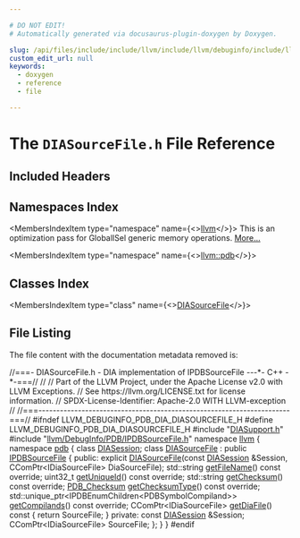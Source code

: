 ```yaml
---

# DO NOT EDIT!
# Automatically generated via docusaurus-plugin-doxygen by Doxygen.

slug: /api/files/include/include/llvm/include/llvm/debuginfo/include/llvm/debuginfo/pdb/include/llvm/debuginfo/pdb/dia/diasourcefile-h
custom_edit_url: null
keywords:
  - doxygen
  - reference
  - file

---
```





# The `DIASourceFile.h` File Reference

<DoxygenPage pluginConfig={pluginConfig}>



## Included Headers

<IncludesList>
<IncludesListItem
  filePath="DIASupport.h"
  permalink="/docs/api/files/include/include/llvm/include/llvm/debuginfo/include/llvm/debuginfo/pdb/include/llvm/debuginfo/pdb/dia/diasupport-h"
  isLocal="true" />
<IncludesListItem
  filePath="llvm/DebugInfo/PDB/IPDBSourceFile.h"
  permalink="/docs/api/files/include/include/llvm/include/llvm/debuginfo/include/llvm/debuginfo/pdb/ipdbsourcefile-h"
  isLocal="true" />
</IncludesList>

## Namespaces Index

<MembersIndex>

<MembersIndexItem
  type="namespace"
  name={<><a href="/docs/api/namespaces/llvm">llvm</a></>}>
This is an optimization pass for GlobalISel generic memory operations. <a href="/docs/api/namespaces/llvm/#details">More...</a>
</MembersIndexItem>

<MembersIndexItem
  type="namespace"
  name={<><a href="/docs/api/namespaces/llvm/pdb">llvm::pdb</a></>}>
</MembersIndexItem>

</MembersIndex>

## Classes Index

<MembersIndex>

<MembersIndexItem
  type="class"
  name={<><a href="/docs/api/classes/llvm/pdb/diasourcefile">DIASourceFile</a></>}>
</MembersIndexItem>

</MembersIndex>


## File Listing

The file content with the documentation metadata removed is:

<ProgramListing>

<Link id="l00001" /><CodeLine lineNumber="1"><Highlight kind="comment">//===- DIASourceFile.h - DIA implementation of IPDBSourceFile ---&#42;- C++ -&#42;-===//</Highlight><Highlight kind="normal"></Highlight></CodeLine>
<Link id="l00002" /><CodeLine lineNumber="2"><Highlight kind="normal"></Highlight><Highlight kind="comment">//</Highlight><Highlight kind="normal"></Highlight></CodeLine>
<Link id="l00003" /><CodeLine lineNumber="3"><Highlight kind="normal"></Highlight><Highlight kind="comment">// Part of the LLVM Project, under the Apache License v2.0 with LLVM Exceptions.</Highlight><Highlight kind="normal"></Highlight></CodeLine>
<Link id="l00004" /><CodeLine lineNumber="4"><Highlight kind="normal"></Highlight><Highlight kind="comment">// See https://llvm.org/LICENSE.txt for license information.</Highlight><Highlight kind="normal"></Highlight></CodeLine>
<Link id="l00005" /><CodeLine lineNumber="5"><Highlight kind="normal"></Highlight><Highlight kind="comment">// SPDX-License-Identifier: Apache-2.0 WITH LLVM-exception</Highlight><Highlight kind="normal"></Highlight></CodeLine>
<Link id="l00006" /><CodeLine lineNumber="6"><Highlight kind="normal"></Highlight><Highlight kind="comment">//</Highlight><Highlight kind="normal"></Highlight></CodeLine>
<Link id="l00007" /><CodeLine lineNumber="7"><Highlight kind="normal"></Highlight><Highlight kind="comment">//===----------------------------------------------------------------------===//</Highlight><Highlight kind="normal"></Highlight></CodeLine>
<Link id="l00008" /><CodeLine lineNumber="8"><Highlight kind="normal"></Highlight></CodeLine>
<Link id="l00009" /><CodeLine lineNumber="9"><Highlight kind="normal"></Highlight><Highlight kind="preprocessor">#ifndef LLVM&#95;DEBUGINFO&#95;PDB&#95;DIA&#95;DIASOURCEFILE&#95;H</Highlight><Highlight kind="normal"></Highlight></CodeLine>
<Link id="l00010" /><CodeLine lineNumber="10"><Highlight kind="normal"></Highlight><Highlight kind="preprocessor">#define LLVM&#95;DEBUGINFO&#95;PDB&#95;DIA&#95;DIASOURCEFILE&#95;H</Highlight><Highlight kind="normal"></Highlight></CodeLine>
<Link id="l00011" /><CodeLine lineNumber="11"><Highlight kind="normal"></Highlight></CodeLine>
<Link id="l00012" /><CodeLine lineNumber="12"><Highlight kind="normal"></Highlight><Highlight kind="preprocessor">#include &quot;<a href="/docs/api/files/include/include/llvm/include/llvm/debuginfo/include/llvm/debuginfo/pdb/include/llvm/debuginfo/pdb/dia/diasupport-h">DIASupport.h</a>&quot;</Highlight><Highlight kind="normal"></Highlight></CodeLine>
<Link id="l00013" /><CodeLine lineNumber="13"><Highlight kind="normal"></Highlight><Highlight kind="preprocessor">#include &quot;<a href="/docs/api/files/include/include/llvm/include/llvm/debuginfo/include/llvm/debuginfo/pdb/ipdbsourcefile-h">llvm/DebugInfo/PDB/IPDBSourceFile.h</a>&quot;</Highlight><Highlight kind="normal"></Highlight></CodeLine>
<Link id="l00014" /><CodeLine lineNumber="14"><Highlight kind="normal"></Highlight></CodeLine>
<Link id="l00015" /><CodeLine lineNumber="15"><Highlight kind="normal"></Highlight><Highlight kind="keyword">namespace </Highlight><Highlight kind="normal"><a href="/docs/api/namespaces/llvm">llvm</a> &#123;</Highlight></CodeLine>
<Link id="l00016" /><CodeLine lineNumber="16"><Highlight kind="normal"></Highlight><Highlight kind="keyword">namespace </Highlight><Highlight kind="normal"><a href="/docs/api/namespaces/llvm/pdb">pdb</a> &#123;</Highlight></CodeLine>
<Link id="l00017" /><CodeLine lineNumber="17"><Highlight kind="normal"></Highlight><Highlight kind="keyword">class </Highlight><Highlight kind="normal"><a href="/docs/api/classes/llvm/pdb/diasession">DIASession</a>;</Highlight></CodeLine>
<Link id="l00018" /><CodeLine lineNumber="18"><Highlight kind="normal"></Highlight></CodeLine>
<Link id="l00019" /><CodeLine lineNumber="19" lineLink="/docs/api/classes/llvm/pdb/diasourcefile"><Highlight kind="normal"></Highlight><Highlight kind="keyword">class </Highlight><Highlight kind="normal"><a href="/docs/api/classes/llvm/pdb/diasourcefile/#ab5a1d7cea9730b1cee9eed04d2582009">DIASourceFile</a> : </Highlight><Highlight kind="keyword">public</Highlight><Highlight kind="normal"> <a href="/docs/api/classes/llvm/pdb/ipdbsourcefile">IPDBSourceFile</a> &#123;</Highlight></CodeLine>
<Link id="l00020" /><CodeLine lineNumber="20"><Highlight kind="normal"></Highlight><Highlight kind="keyword">public</Highlight><Highlight kind="normal">:</Highlight></CodeLine>
<Link id="l00021" /><CodeLine lineNumber="21"><Highlight kind="normal">  </Highlight><Highlight kind="keyword">explicit</Highlight><Highlight kind="normal"> <a href="/docs/api/classes/llvm/pdb/diasourcefile/#ab5a1d7cea9730b1cee9eed04d2582009">DIASourceFile</a>(</Highlight><Highlight kind="keyword">const</Highlight><Highlight kind="normal"> <a href="/docs/api/classes/llvm/pdb/diasession">DIASession</a> &amp;Session,</Highlight></CodeLine>
<Link id="l00022" /><CodeLine lineNumber="22"><Highlight kind="normal">                         CComPtr&lt;IDiaSourceFile&gt; DiaSourceFile);</Highlight></CodeLine>
<Link id="l00023" /><CodeLine lineNumber="23"><Highlight kind="normal"></Highlight></CodeLine>
<Link id="l00024" /><CodeLine lineNumber="24"><Highlight kind="normal">  std::string <a href="/docs/api/classes/llvm/pdb/diasourcefile/#a3cb933296a6c147816f6ad92189ee27e">getFileName</a>() </Highlight><Highlight kind="keyword">const override</Highlight><Highlight kind="normal">;</Highlight></CodeLine>
<Link id="l00025" /><CodeLine lineNumber="25"><Highlight kind="normal">  uint32&#95;t <a href="/docs/api/classes/llvm/pdb/diasourcefile/#a16c216c4a556335f0960f5f08537eff7">getUniqueId</a>() </Highlight><Highlight kind="keyword">const override</Highlight><Highlight kind="normal">;</Highlight></CodeLine>
<Link id="l00026" /><CodeLine lineNumber="26"><Highlight kind="normal">  std::string <a href="/docs/api/classes/llvm/pdb/diasourcefile/#abc0e2f4d932ed1de8141a7783b35850f">getChecksum</a>() </Highlight><Highlight kind="keyword">const override</Highlight><Highlight kind="normal">;</Highlight></CodeLine>
<Link id="l00027" /><CodeLine lineNumber="27"><Highlight kind="normal">  <a href="/docs/api/namespaces/llvm/pdb/#a008f406ca8ae6324a7763f1c2f6adfb5">PDB&#95;Checksum</a> <a href="/docs/api/classes/llvm/pdb/diasourcefile/#af9dc1be0be070a841ccb6bae48bbf311">getChecksumType</a>() </Highlight><Highlight kind="keyword">const override</Highlight><Highlight kind="normal">;</Highlight></CodeLine>
<Link id="l00028" /><CodeLine lineNumber="28"><Highlight kind="normal">  std::unique&#95;ptr&lt;IPDBEnumChildren&lt;PDBSymbolCompiland&gt;&gt;</Highlight></CodeLine>
<Link id="l00029" /><CodeLine lineNumber="29"><Highlight kind="normal">  <a href="/docs/api/classes/llvm/pdb/diasourcefile/#aa9ae0607ca72e6ed618ecd78c1252005">getCompilands</a>() </Highlight><Highlight kind="keyword">const override</Highlight><Highlight kind="normal">;</Highlight></CodeLine>
<Link id="l00030" /><CodeLine lineNumber="30"><Highlight kind="normal"></Highlight></CodeLine>
<Link id="l00031" /><CodeLine lineNumber="31" lineLink="/docs/api/classes/llvm/pdb/diasourcefile/#a30a96fa511e18888eed6885514c8ad9d"><Highlight kind="normal">  CComPtr&lt;IDiaSourceFile&gt; <a href="/docs/api/classes/llvm/pdb/diasourcefile/#a30a96fa511e18888eed6885514c8ad9d">getDiaFile</a>()</Highlight><Highlight kind="keyword"> const </Highlight><Highlight kind="normal">&#123; </Highlight><Highlight kind="keywordflow">return</Highlight><Highlight kind="normal"> SourceFile; &#125;</Highlight></CodeLine>
<Link id="l00032" /><CodeLine lineNumber="32"><Highlight kind="normal"></Highlight></CodeLine>
<Link id="l00033" /><CodeLine lineNumber="33"><Highlight kind="normal"></Highlight><Highlight kind="keyword">private</Highlight><Highlight kind="normal">:</Highlight></CodeLine>
<Link id="l00034" /><CodeLine lineNumber="34"><Highlight kind="normal">  </Highlight><Highlight kind="keyword">const</Highlight><Highlight kind="normal"> <a href="/docs/api/classes/llvm/pdb/diasession">DIASession</a> &amp;Session;</Highlight></CodeLine>
<Link id="l00035" /><CodeLine lineNumber="35"><Highlight kind="normal">  CComPtr&lt;IDiaSourceFile&gt; SourceFile;</Highlight></CodeLine>
<Link id="l00036" /><CodeLine lineNumber="36"><Highlight kind="normal">&#125;;</Highlight></CodeLine>
<Link id="l00037" /><CodeLine lineNumber="37"><Highlight kind="normal">&#125;</Highlight></CodeLine>
<Link id="l00038" /><CodeLine lineNumber="38"><Highlight kind="normal">&#125;</Highlight></CodeLine>
<Link id="l00039" /><CodeLine lineNumber="39"><Highlight kind="normal"></Highlight></CodeLine>
<Link id="l00040" /><CodeLine lineNumber="40"><Highlight kind="normal"></Highlight><Highlight kind="preprocessor">#endif</Highlight></CodeLine>

</ProgramListing>

</DoxygenPage>
